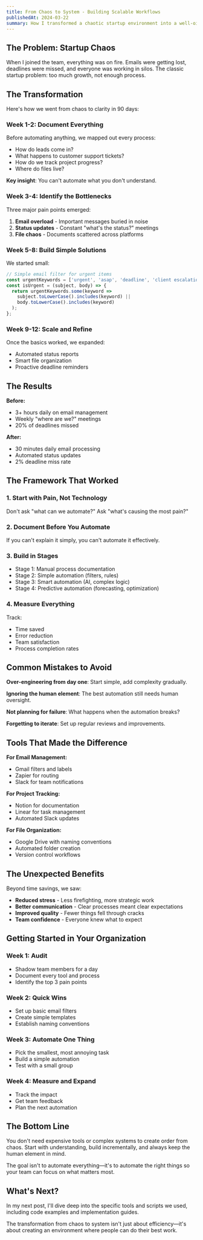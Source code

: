 ```yaml
---
title: From Chaos to System - Building Scalable Workflows
publishedAt: 2024-03-22
summary: How I transformed a chaotic startup environment into a well-oiled machine using simple automation principles
---
```


## The Problem: Startup Chaos

When I joined the team, everything was on fire. Emails were getting lost, deadlines were missed, and everyone was working in silos. The classic startup problem: too much growth, not enough process.

## The Transformation

Here's how we went from chaos to clarity in 90 days:

### Week 1-2: Document Everything

Before automating anything, we mapped out every process:
- How do leads come in?
- What happens to customer support tickets?
- How do we track project progress?
- Where do files live?

**Key insight**: You can't automate what you don't understand.

### Week 3-4: Identify the Bottlenecks

Three major pain points emerged:
1. **Email overload** - Important messages buried in noise
2. **Status updates** - Constant "what's the status?" meetings
3. **File chaos** - Documents scattered across platforms

### Week 5-8: Build Simple Solutions

We started small:

```javascript
// Simple email filter for urgent items
const urgentKeywords = ['urgent', 'asap', 'deadline', 'client escalation'];
const isUrgent = (subject, body) => {
  return urgentKeywords.some(keyword => 
    subject.toLowerCase().includes(keyword) || 
    body.toLowerCase().includes(keyword)
  );
};
```

### Week 9-12: Scale and Refine

Once the basics worked, we expanded:
- Automated status reports
- Smart file organization
- Proactive deadline reminders

## The Results

**Before:**
- 3+ hours daily on email management
- Weekly "where are we?" meetings
- 20% of deadlines missed

**After:**
- 30 minutes daily email processing
- Automated status updates
- 2% deadline miss rate

## The Framework That Worked

### 1. Start with Pain, Not Technology

Don't ask "what can we automate?" Ask "what's causing the most pain?"

### 2. Document Before You Automate

If you can't explain it simply, you can't automate it effectively.

### 3. Build in Stages

- Stage 1: Manual process documentation
- Stage 2: Simple automation (filters, rules)
- Stage 3: Smart automation (AI, complex logic)
- Stage 4: Predictive automation (forecasting, optimization)

### 4. Measure Everything

Track:
- Time saved
- Error reduction
- Team satisfaction
- Process completion rates

## Common Mistakes to Avoid

**Over-engineering from day one**: Start simple, add complexity gradually.

**Ignoring the human element**: The best automation still needs human oversight.

**Not planning for failure**: What happens when the automation breaks?

**Forgetting to iterate**: Set up regular reviews and improvements.

## Tools That Made the Difference

**For Email Management:**
- Gmail filters and labels
- Zapier for routing
- Slack for team notifications

**For Project Tracking:**
- Notion for documentation
- Linear for task management
- Automated Slack updates

**For File Organization:**
- Google Drive with naming conventions
- Automated folder creation
- Version control workflows

## The Unexpected Benefits

Beyond time savings, we saw:
- **Reduced stress** - Less firefighting, more strategic work
- **Better communication** - Clear processes meant clear expectations
- **Improved quality** - Fewer things fell through cracks
- **Team confidence** - Everyone knew what to expect

## Getting Started in Your Organization

### Week 1: Audit
- Shadow team members for a day
- Document every tool and process
- Identify the top 3 pain points

### Week 2: Quick Wins
- Set up basic email filters
- Create simple templates
- Establish naming conventions

### Week 3: Automate One Thing
- Pick the smallest, most annoying task
- Build a simple automation
- Test with a small group

### Week 4: Measure and Expand
- Track the impact
- Get team feedback
- Plan the next automation

## The Bottom Line

You don't need expensive tools or complex systems to create order from chaos. Start with understanding, build incrementally, and always keep the human element in mind.

The goal isn't to automate everything—it's to automate the right things so your team can focus on what matters most.

## What's Next?

In my next post, I'll dive deep into the specific tools and scripts we used, including code examples and implementation guides.

The transformation from chaos to system isn't just about efficiency—it's about creating an environment where people can do their best work.
